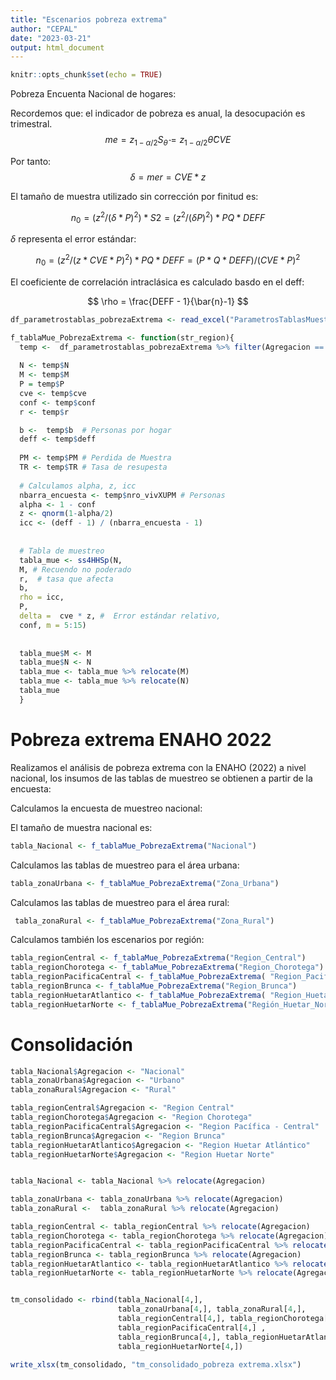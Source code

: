 ---
title: "Escenarios pobreza extrema"
author: "CEPAL"
date: "2023-03-21"
output: html_document
---

```{r setup, include=FALSE}
knitr::opts_chunk$set(echo = TRUE)
```

Pobreza Encuenta Nacional de hogares:



Recordemos que: el indicador de pobreza es anual, la desocupación es trimestral.
$$
me = z_{1-\alpha/2}S_{\hat{\theta}}= z_{1-\alpha/2}\hat{\theta}CVE
$$

Por tanto: $$\delta = mer = CVE*z$$



El tamaño de muestra utilizado sin corrección por finitud es:

$$
n_0 = (z^2/(\delta * P)^2) * S2 = (z^2/(\delta P)^2) * PQ*DEFF
$$


$\delta$ representa el error estándar:

$$
n_0 =  (z^2/(z*CVE* P)^2) * PQ*DEFF = (P*Q *DEFF) /(CVE*P)^2 
$$


El coeficiente de correlación intraclásica es calculado basdo en el deff:

$$
\rho = \frac{DEFF - 1}{\bar{n}-1} 
$$

```{r}
df_parametrostablas_pobrezaExtrema <- read_excel("ParametrosTablasMuestreo_PobrezaExtrema.xlsx")
```



```{r}
f_tablaMue_PobrezaExtrema <- function(str_region){
  temp <-  df_parametrostablas_pobrezaExtrema %>% filter(Agregacion == str_region) 
  
  N <- temp$N
  M <- temp$M
  P = temp$P
  cve <- temp$cve
  conf <- temp$conf
  r <- temp$r

  b <-  temp$b  # Personas por hogar
  deff <- temp$deff
  
  PM <- temp$PM # Perdida de Muestra
  TR <- temp$TR # Tasa de resupesta
  
  # Calculamos alpha, z, icc
  nbarra_encuesta <- temp$nro_vivXUPM # Personas
  alpha <- 1 - conf
  z <- qnorm(1-alpha/2)
  icc <- (deff - 1) / (nbarra_encuesta - 1) 
  
    
  # Tabla de muestreo 
  tabla_mue <- ss4HHSp(N,
  M, # Recuendo no poderado
  r,  # tasa que afecta
  b, 
  rho = icc,
  P, 
  delta =  cve * z, #  Error estándar relativo,
  conf, m = 5:15)
  
  
  tabla_mue$M <- M
  tabla_mue$N <- N
  tabla_mue <- tabla_mue %>% relocate(M)
  tabla_mue <- tabla_mue %>% relocate(N)
  tabla_mue
  }
```


# Pobreza extrema ENAHO 2022

Realizamos el análisis de pobreza extrema con la ENAHO (2022) a nivel nacional, los insumos de las tablas de muestreo se obtienen a partir de la encuesta:

Calculamos la encuesta de muestreo nacional:


El tamaño de muestra nacional es:

```{r}
tabla_Nacional <- f_tablaMue_PobrezaExtrema("Nacional")
```


Calculamos las tablas de muestreo para el área urbana:

```{r}
tabla_zonaUrbana <- f_tablaMue_PobrezaExtrema("Zona_Urbana")
```


Calculamos las tablas de muestreo para el área rural:


```{r}
 tabla_zonaRural <- f_tablaMue_PobrezaExtrema("Zona_Rural")
```


Calculamos también los escenarios por región:


```{r}
tabla_regionCentral <- f_tablaMue_PobrezaExtrema("Region_Central")
tabla_regionChorotega <- f_tablaMue_PobrezaExtrema("Region_Chorotega")
tabla_regionPacificaCentral <- f_tablaMue_PobrezaExtrema( "Region_Pacifica_Central")
tabla_regionBrunca <- f_tablaMue_PobrezaExtrema("Region_Brunca")
tabla_regionHuetarAtlantico <- f_tablaMue_PobrezaExtrema( "Region_Huetar_Atlantico")
tabla_regionHuetarNorte <- f_tablaMue_PobrezaExtrema("Región_Huetar_Norte")
```

# Consolidación


```{r}
tabla_Nacional$Agregacion <- "Nacional"
tabla_zonaUrbana$Agregacion <- "Urbano"
tabla_zonaRural$Agregacion <- "Rural"

tabla_regionCentral$Agregacion <- "Region Central"
tabla_regionChorotega$Agregacion <- "Region Chorotega"
tabla_regionPacificaCentral$Agregacion <- "Region Pacífica - Central"
tabla_regionBrunca$Agregacion <- "Region Brunca"
tabla_regionHuetarAtlantico$Agregacion <- "Region Huetar Atlántico"
tabla_regionHuetarNorte$Agregacion <- "Region Huetar Norte"


tabla_Nacional <- tabla_Nacional %>% relocate(Agregacion)

tabla_zonaUrbana <- tabla_zonaUrbana %>% relocate(Agregacion)
tabla_zonaRural <-  tabla_zonaRural %>% relocate(Agregacion)

tabla_regionCentral <- tabla_regionCentral %>% relocate(Agregacion)
tabla_regionChorotega <- tabla_regionChorotega %>% relocate(Agregacion)
tabla_regionPacificaCentral <- tabla_regionPacificaCentral %>% relocate(Agregacion)
tabla_regionBrunca <- tabla_regionBrunca %>% relocate(Agregacion)
tabla_regionHuetarAtlantico <- tabla_regionHuetarAtlantico %>% relocate(Agregacion)
tabla_regionHuetarNorte <- tabla_regionHuetarNorte %>% relocate(Agregacion)


tm_consolidado <- rbind(tabla_Nacional[4,], 
                        tabla_zonaUrbana[4,], tabla_zonaRural[4,],
                        tabla_regionCentral[4,], tabla_regionChorotega[4,], 
                        tabla_regionPacificaCentral[4,] ,
                        tabla_regionBrunca[4,], tabla_regionHuetarAtlantico[4,],
                        tabla_regionHuetarNorte[4,])

```



```{r}
write_xlsx(tm_consolidado, "tm_consolidado_pobreza extrema.xlsx")
```
